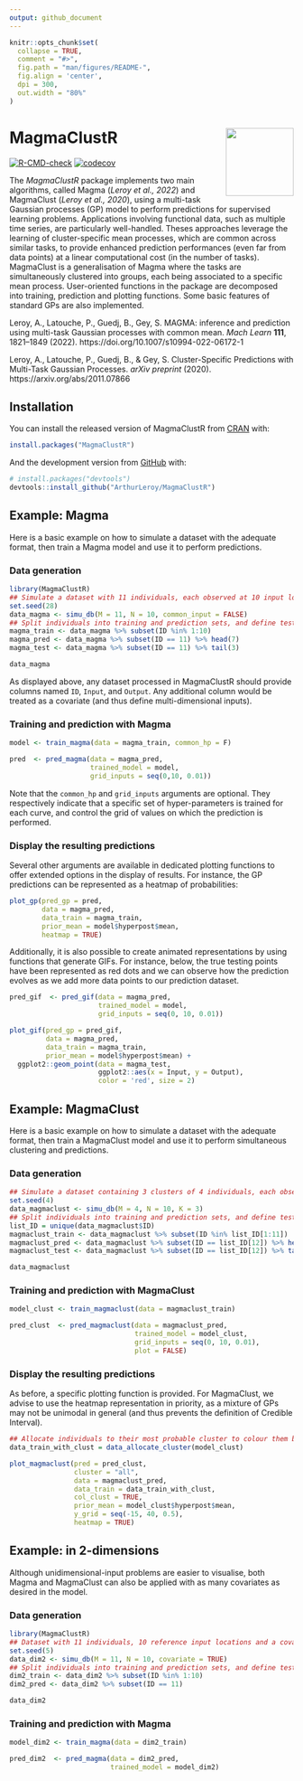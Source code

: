 ```yaml
---
output: github_document
---
```


<!-- README.md is generated from README.Rmd. Please edit that file -->

```r
knitr::opts_chunk$set(
  collapse = TRUE,
  comment = "#>",
  fig.path = "man/figures/README-",
  fig.align = 'center',
  dpi = 300,
  out.width = "80%"
)
```

# MagmaClustR <img src="man/figures/logo.png" align="right" width="120" />

<!-- badges: start -->
[![R-CMD-check](https://github.com/ArthurLeroy/MagmaClustR/workflows/R-CMD-check/badge.svg)](https://github.com/ArthurLeroy/MagmaClustR/actions)
[![codecov](https://codecov.io/gh/ArthurLeroy/MagmaClustR/branch/master/graph/badge.svg?token=KH7SOKOLKX)](https://app.codecov.io/gh/ArthurLeroy/MagmaClustR)
<!-- badges: end -->

The *MagmaClustR* package implements two main algorithms, called Magma (*Leroy et al., 2022*) and MagmaClust (*Leroy et al., 2020*), using a multi-task Gaussian processes (GP) model to perform predictions for supervised learning problems. Applications involving functional data, such as multiple time series, are particularly well-handled. Theses approaches leverage the learning of cluster-specific mean processes, which are common across similar tasks, to provide enhanced prediction performances (even far from data points) at a linear computational cost (in the number of tasks). MagmaClust is a generalisation of Magma where the tasks are simultaneously clustered into groups, each being associated to a specific mean process. User-oriented functions in the package are decomposed into training, prediction and plotting functions. Some basic features of standard GPs are also implemented.

Leroy, A., Latouche, P., Guedj, B., Gey, S. MAGMA: inference and prediction using multi-task Gaussian processes with common mean. *Mach Learn* **111**, 1821–1849 (2022). https://doi.org/10.1007/s10994-022-06172-1

Leroy, A., Latouche, P., Guedj, B., & Gey, S. Cluster-Specific Predictions with Multi-Task Gaussian Processes. *arXiv preprint* (2020). https://arxiv.org/abs/2011.07866

## Installation

You can install the released version of MagmaClustR from [CRAN](https://CRAN.R-project.org) with:

``` r
install.packages("MagmaClustR")
```

And the development version from [GitHub](https://github.com/) with:

``` r
# install.packages("devtools")
devtools::install_github("ArthurLeroy/MagmaClustR")
```
## Example: Magma

Here is a basic example on how to simulate a dataset with the adequate format, then train a Magma model and use it to perform predictions.

### Data generation
```r
library(MagmaClustR)
## Simulate a dataset with 11 individuals, each observed at 10 input locations
set.seed(28)
data_magma <- simu_db(M = 11, N = 10, common_input = FALSE)
## Split individuals into training and prediction sets, and define test points
magma_train <- data_magma %>% subset(ID %in% 1:10)
magma_pred <- data_magma %>% subset(ID == 11) %>% head(7)
magma_test <- data_magma %>% subset(ID == 11) %>% tail(3)

data_magma
```
As displayed above, any dataset processed in MagmaClustR should provide columns named `ID`, `Input`, and `Output`. Any additional column would be treated as a covariate (and thus define multi-dimensional inputs). 

### Training and prediction with Magma 

```r
model <- train_magma(data = magma_train, common_hp = F)

pred  <- pred_magma(data = magma_pred,
                    trained_model = model, 
                    grid_inputs = seq(0,10, 0.01))
```

Note that the `common_hp` and `grid_inputs` arguments are optional. They respectively indicate that a specific set of hyper-parameters is trained for each curve, and control the grid of values on which the prediction is performed.

### Display the resulting predictions

Several other arguments are available in dedicated plotting functions to offer extended options in the display of results. For instance, the GP predictions can be represented as a heatmap of probabilities:

```r
plot_gp(pred_gp = pred,
        data = magma_pred,
        data_train = magma_train,
        prior_mean = model$hyperpost$mean,
        heatmap = TRUE) 
```

Additionally, it is also possible to create animated representations by using functions that generate GIFs. For instance, below, the true testing points have been represented as red dots and we can observe how the prediction evolves as we add more data points to our prediction dataset.

```r

pred_gif  <- pred_gif(data = magma_pred,
                      trained_model = model,
                      grid_inputs = seq(0, 10, 0.01))

plot_gif(pred_gp = pred_gif,
         data = magma_pred,
         data_train = magma_train,
         prior_mean = model$hyperpost$mean) + 
  ggplot2::geom_point(data = magma_test,
                      ggplot2::aes(x = Input, y = Output),
                      color = 'red', size = 2)
```

## Example: MagmaClust

Here is a basic example on how to simulate a dataset with the adequate format, then train a MagmaClust model and use it to perform simultaneous clustering and predictions.

### Data generation

```r

## Simulate a dataset containing 3 clusters of 4 individuals, each observed at 10 input locations
set.seed(4) 
data_magmaclust <- simu_db(M = 4, N = 10, K = 3) 
## Split individuals into training and prediction sets, and define test points
list_ID = unique(data_magmaclust$ID)
magmaclust_train <- data_magmaclust %>% subset(ID %in% list_ID[1:11])
magmaclust_pred <- data_magmaclust %>% subset(ID == list_ID[12]) %>% head(5)
magmaclust_test <- data_magmaclust %>% subset(ID == list_ID[12]) %>% tail(5)

data_magmaclust
```


### Training and prediction with MagmaClust

```r
model_clust <- train_magmaclust(data = magmaclust_train)

pred_clust  <- pred_magmaclust(data = magmaclust_pred,
                               trained_model = model_clust,
                               grid_inputs = seq(0, 10, 0.01), 
                               plot = FALSE)
```


### Display the resulting predictions

As before, a specific plotting function is provided. For MagmaClust, we advise to use the heatmap representation in priority, as a mixture of GPs may not be unimodal in general (and thus prevents the definition of Credible Interval).

```r
## Allocate individuals to their most probable cluster to colour them by clusters afterwards
data_train_with_clust = data_allocate_cluster(model_clust)

plot_magmaclust(pred = pred_clust,
                cluster = "all",
                data = magmaclust_pred,
                data_train = data_train_with_clust,
                col_clust = TRUE,
                prior_mean = model_clust$hyperpost$mean,
                y_grid = seq(-15, 40, 0.5),
                heatmap = TRUE) 
```

## Example: in 2-dimensions

Although unidimensional-input problems are easier to visualise, both Magma and MagmaClust can also be applied with as many covariates as desired in the model.

### Data generation
```r
library(MagmaClustR)
## Dataset with 11 individuals, 10 reference input locations and a covariate
set.seed(5) 
data_dim2 <- simu_db(M = 11, N = 10, covariate = TRUE) 
## Split individuals into training and prediction sets, and define test points
dim2_train <- data_dim2 %>% subset(ID %in% 1:10)
dim2_pred <- data_dim2 %>% subset(ID == 11)

data_dim2
```

### Training and prediction with Magma 

```r
model_dim2 <- train_magma(data = dim2_train)

pred_dim2  <- pred_magma(data = dim2_pred,
                         trained_model = model_dim2)
```


